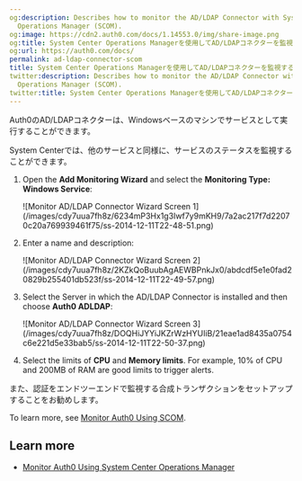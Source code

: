 ```yaml
---
og:description: Describes how to monitor the AD/LDAP Connector with System Center
  Operations Manager (SCOM).
og:image: https://cdn2.auth0.com/docs/1.14553.0/img/share-image.png
og:title: System Center Operations Managerを使用してAD/LDAPコネクターを監視する
og:url: https://auth0.com/docs/
permalink: ad-ldap-connector-scom
title: System Center Operations Managerを使用してAD/LDAPコネクターを監視する
twitter:description: Describes how to monitor the AD/LDAP Connector with System Center
  Operations Manager (SCOM).
twitter:title: System Center Operations Managerを使用してAD/LDAPコネクターを監視する
---
```


Auth0のAD/LDAPコネクターは、Windowsベースのマシンでサービスとして実行することができます。

System Centerでは、他のサービスと同様に、サービスのステータスを監視することができます。

1. Open the **Add Monitoring Wizard** and select the **Monitoring Type: Windows Service**:

   <Frame>![Monitor AD/LDAP Connector Wizard Screen 1](/images/cdy7uua7fh8z/6234mP3Hx1g3Iwf7y9mKH9/7a2ac217f7d22070c20a769939461f75/ss-2014-12-11T22-48-51.png)</Frame>
2. Enter a name and description:

   <Frame>![Monitor AD/LDAP Connector Wizard Screen 2](/images/cdy7uua7fh8z/2KZkQoBuubAgAEWBPnkJx0/abdcdf5e1e0fad20829b255401db523f/ss-2014-12-11T22-49-57.png)</Frame>
3. Select the Server in which the AD/LDAP Connector is installed and then choose **Auth0 ADLDAP**:

   <Frame>![Monitor AD/LDAP Connector Wizard Screen 3](/images/cdy7uua7fh8z/DOQHiJYYiJKZrWzHYUIiB/21eae1ad8435a0754c6e221d5e33bab5/ss-2014-12-11T22-50-37.png)</Frame>
4. Select the limits of **CPU** and **Memory limits**. For example, 10% of CPU and 200MB of RAM are good limits to trigger alerts.

また、認証をエンドツーエンドで監視する合成トランザクションをセットアップすることをお勧めします。

To learn more, see [Monitor Auth0 Using SCOM](/docs/deploy-monitor/monitor/monitor-using-scom).

## Learn more

* [Monitor Auth0 Using System Center Operations Manager](/docs/deploy-monitor/monitor/monitor-using-scom)